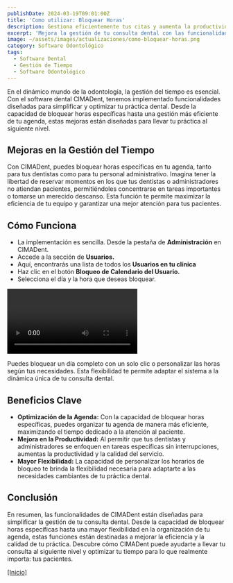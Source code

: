 ```yaml
---
publishDate: 2024-03-19T09:01:00Z
title: 'Como utilizar: Bloquear Horas'
description: Gestiona eficientemente tus citas y aumenta la productividad con las funciones de CIMADent.
excerpt: 'Mejora la gestión de tu consulta dental con las funcionalidades de CIMADent, permitiéndote bloquear horas específicas para optimizar tu agenda y mejorar la atención a tus pacientes.'
image: ~/assets/images/actualizaciones/como-bloquear-horas.png
category: Software Odontológico
tags:
  - Software Dental
  - Gestión de Tiempo
  - Software Odontológico
---
```


En el dinámico mundo de la odontología, la gestión del tiempo es esencial. Con el software dental CIMADent, tenemos implementado funcionalidades diseñadas para simplificar y optimizar tu práctica dental. Desde la capacidad de bloquear horas específicas hasta una gestión más eficiente de tu agenda, estas mejoras están diseñadas para llevar tu práctica al siguiente nivel.

## Mejoras en la Gestión del Tiempo

Con CIMADent, puedes bloquear horas específicas en tu agenda, tanto para tus dentistas como para tu personal administrativo. Imagina tener la libertad de reservar momentos en los que tus dentistas o administradores no atiendan pacientes, permitiéndoles concentrarse en tareas importantes o tomarse un merecido descanso. Esta función te permite maximizar la eficiencia de tu equipo y garantizar una mejor atención para tus pacientes.

## Cómo Funciona

- La implementación es sencilla. Desde la pestaña de **Administración** en CIMADent.
- Accede a la sección de **Usuarios.**
- Aquí, encontrarás una lista de todos los **Usuarios en tu clínica**
- Haz clic en el botón **Bloqueo de Calendario del Usuario.**
- Selecciona el día y la hora que deseas bloquear.

<video autoplay loop transition:persist class="w-full" style="pointer-events: none;">
  <source
    src="https://static2.cimadent.com/assets/videos/bloquear-horas/
bloquearhoras.mp4"
    type="video/mp4"
  ></source>
</video>

Puedes bloquear un día completo con un solo clic o personalizar las horas según tus necesidades. Esta flexibilidad te permite adaptar el sistema a la dinámica única de tu consulta dental.

## Beneficios Clave

- **Optimización de la Agenda:** Con la capacidad de bloquear horas específicas, puedes organizar tu agenda de manera más eficiente, maximizando el tiempo dedicado a la atención al paciente.
- **Mejora en la Productividad:** Al permitir que tus dentistas y administradores se enfoquen en tareas específicas sin interrupciones, aumentas la productividad y la calidad del servicio.
- **Mayor Flexibilidad:** La capacidad de personalizar los horarios de bloqueo te brinda la flexibilidad necesaria para adaptarte a las necesidades cambiantes de tu práctica dental.

## Conclusión

En resumen, las funcionalidades de CIMADent están diseñadas para simplificar la gestión de tu consulta dental. Desde la capacidad de bloquear horas específicas hasta una mayor flexibilidad en la organización de tu agenda, estas funciones están destinadas a mejorar la eficiencia y la calidad de tu práctica. Descubre cómo CIMADent puede ayudarte a llevar tu consulta al siguiente nivel y optimizar tu tiempo para lo que realmente importa: tus pacientes.

[[Inicio]](#top)
